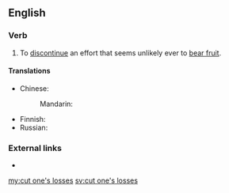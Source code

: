 ==English==

===Verb===
{{en-verb|head=[[cut]] [[one's]] [[losses]]|cuts one's losses|cutting one's losses|cut one's losses}}

# To [[discontinue]] an effort that seems unlikely ever to [[bear fruit]].

====Translations====
{{trans-top|discontinue an effort that seems unlikely to ever bear fruit}}
* Chinese: 
*: Mandarin: {{t-needed|cmn}}
{{trans-mid}}
* Finnish: {{t|fi|[[rajata]] [[tappio]]}}
* Russian: {{t-needed|ru}}
{{trans-bottom}}

===External links===
* {{projectlink|pedia|sunk cost}}

[[my:cut one's losses]]
[[sv:cut one's losses]]